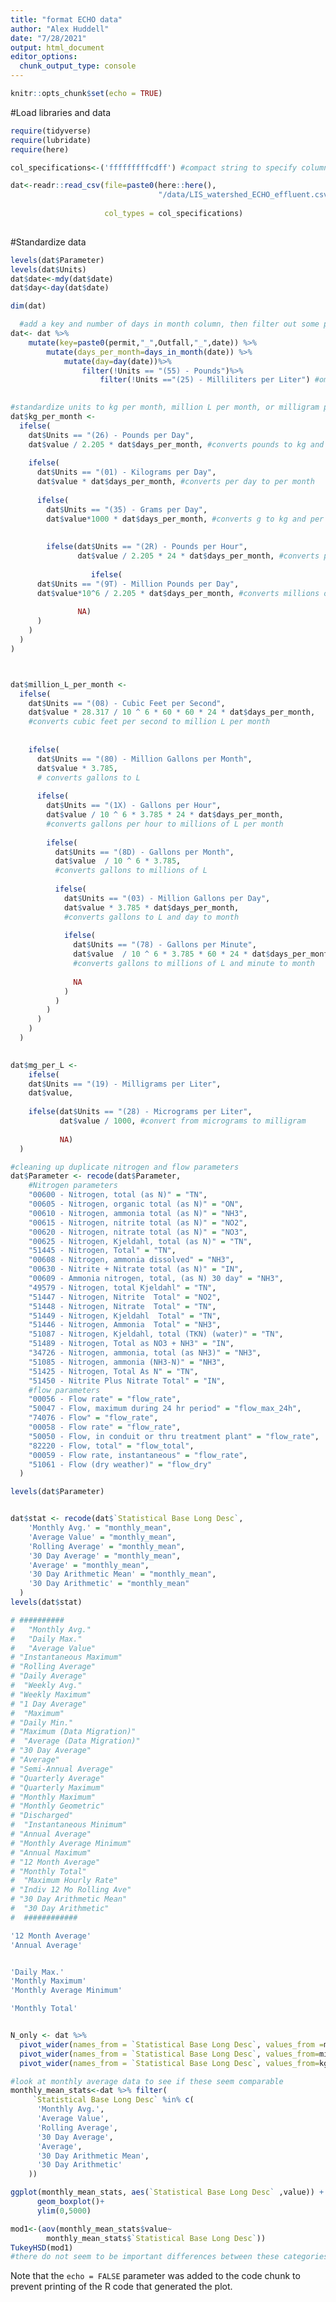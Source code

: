 ```yaml
---
title: "format ECHO data"
author: "Alex Huddell"
date: "7/28/2021"
output: html_document
editor_options: 
  chunk_output_type: console
---
```


```r
knitr::opts_chunk$set(echo = TRUE)
```

#Load libraries and data

```r
require(tidyverse)
require(lubridate)
require(here)

col_specifications<-('fffffffffcdff') #compact string to specify column types

dat<-readr::read_csv(file=paste0(here::here(), 
                                 "/data/LIS_watershed_ECHO_effluent.csv"), 
                     
                     col_types = col_specifications)
          
```


#Standardize data

```r
levels(dat$Parameter)
levels(dat$Units)
dat$date<-mdy(dat$date)
dat$day<-day(dat$date)

dim(dat)

  #add a key and number of days in month column, then filter out some problematic units
dat<- dat %>% 
    mutate(key=paste0(permit,"_",Outfall,"_",date)) %>%
        mutate(days_per_month=days_in_month(date)) %>%
            mutate(day=day(date))%>%
                filter(!Units == "(55) - Pounds")%>%
                    filter(!Units =="(25) - Milliliters per Liter") #omitting the few observations of these unclear units 
        

#standardize units to kg per month, million L per month, or milligram per liter
dat$kg_per_month <-
  ifelse(
    dat$Units == "(26) - Pounds per Day",
    dat$value / 2.205 * dat$days_per_month, #converts pounds to kg and per day to per month
    
    ifelse(
      dat$Units == "(01) - Kilograms per Day",
      dat$value * dat$days_per_month, #converts per day to per month
      
      ifelse(
        dat$Units == "(35) - Grams per Day",
        dat$value*1000 * dat$days_per_month, #converts g to kg and per day to per month
        
        
        ifelse(dat$Units == "(2R) - Pounds per Hour",
               dat$value / 2.205 * 24 * dat$days_per_month, #converts pounds to kg and hours to months
               
                  ifelse(
      dat$Units == "(9T) - Million Pounds per Day",
      dat$value*10^6 / 2.205 * dat$days_per_month, #converts millions of pounds to kg per month
    
               NA)
      )
    )
  )
)



dat$million_L_per_month <-
  ifelse(
    dat$Units == "(08) - Cubic Feet per Second",
    dat$value * 28.317 / 10 ^ 6 * 60 * 60 * 24 * dat$days_per_month,
    #converts cubic feet per second to million L per month
    
    
    ifelse(
      dat$Units == "(80) - Million Gallons per Month",
      dat$value * 3.785,
      # converts gallons to L
      
      ifelse(
        dat$Units == "(1X) - Gallons per Hour",
        dat$value / 10 ^ 6 * 3.785 * 24 * dat$days_per_month,
        #converts gallons per hour to millions of L per month
        
        ifelse(
          dat$Units == "(8D) - Gallons per Month",
          dat$value  / 10 ^ 6 * 3.785,
          #converts gallons to millions of L
          
          ifelse(
            dat$Units == "(03) - Million Gallons per Day",
            dat$value * 3.785 * dat$days_per_month,
            #converts gallons to L and day to month
            
            ifelse(
              dat$Units == "(78) - Gallons per Minute",
              dat$value  / 10 ^ 6 * 3.785 * 60 * 24 * dat$days_per_month,
              #converts gallons to millions of L and minute to month
              
              NA
            )
          )
        )
      )
    )
  )

  
dat$mg_per_L <-
    ifelse(
    dat$Units == "(19) - Milligrams per Liter",
    dat$value,
    
    ifelse(dat$Units == "(28) - Micrograms per Liter",
           dat$value / 1000, #convert from micrograms to milligram
           
           NA)
  )

#cleaning up duplicate nitrogen and flow parameters 
dat$Parameter <- recode(dat$Parameter,
    #Nitrogen parameters
    "00600 - Nitrogen, total (as N)" = "TN",
    "00605 - Nitrogen, organic total (as N)" = "ON",
    "00610 - Nitrogen, ammonia total (as N)" = "NH3",
    "00615 - Nitrogen, nitrite total (as N)" = "NO2",
    "00620 - Nitrogen, nitrate total (as N)" = "NO3",
    "00625 - Nitrogen, Kjeldahl, total (as N)" = "TN",
    "51445 - Nitrogen, Total" = "TN",
    "00608 - Nitrogen, ammonia dissolved" = "NH3",
    "00630 - Nitrite + Nitrate total (as N)" = "IN",
    "00609 - Ammonia nitrogen, total, (as N) 30 day" = "NH3",
    "49579 - Nitrogen, total Kjeldahl" = "TN",
    "51447 - Nitrogen, Nitrite  Total" = "NO2",
    "51448 - Nitrogen, Nitrate  Total" = "TN",
    "51449 - Nitrogen, Kjeldahl  Total" = "TN",
    "51446 - Nitrogen, Ammonia  Total" = "NH3",
    "51087 - Nitrogen, Kjeldahl, total (TKN) (water)" = "TN",
    "51489 - Nitrogen, Total as NO3 + NH3" = "IN",
    "34726 - Nitrogen, ammonia, total (as NH3)" = "NH3",
    "51085 - Nitrogen, ammonia (NH3-N)" = "NH3",
    "51425 - Nitrogen, Total As N" = "TN",
    "51450 - Nitrite Plus Nitrate Total" = "IN", 
    #flow parameters
    "00056 - Flow rate" = "flow_rate",
    "50047 - Flow, maximum during 24 hr period" = "flow_max_24h",
    "74076 - Flow" = "flow_rate",
    "00058 - Flow rate" = "flow_rate",
    "50050 - Flow, in conduit or thru treatment plant" = "flow_rate",
    "82220 - Flow, total" = "flow_total",
    "00059 - Flow rate, instantaneous" = "flow_rate",
    "51061 - Flow (dry weather)" = "flow_dry"
  )

levels(dat$Parameter)


dat$stat <- recode(dat$`Statistical Base Long Desc`,
    'Monthly Avg.' = "monthly_mean",
    'Average Value' = "monthly_mean",
    'Rolling Average' = "monthly_mean",
    '30 Day Average' = "monthly_mean",
    'Average' = "monthly_mean",
    '30 Day Arithmetic Mean' = "monthly_mean",
    '30 Day Arithmetic' = "monthly_mean"
  )
levels(dat$stat)

# ##########
#   "Monthly Avg."             
#   "Daily Max."              
#   "Average Value"           
# "Instantaneous Maximum"   
# "Rolling Average"          
# "Daily Average"           
#  "Weekly Avg."            
# "Weekly Maximum"         
# "1 Day Average"           
#  "Maximum"              
# "Daily Min."              
# "Maximum (Data Migration)"
#  "Average (Data Migration)"
# "30 Day Average"          
# "Average"                 
# "Semi-Annual Average"    
# "Quarterly Average"       
# "Quarterly Maximum"       
# "Monthly Maximum"      
# "Monthly Geometric"        
# "Discharged"              
#  "Instantaneous Minimum" 
# "Annual Average"           
# "Monthly Average Minimum" 
# "Annual Maximum"          
# "12 Month Average"         
# "Monthly Total"           
#  "Maximum Hourly Rate"    
# "Indiv 12 Mo Rolling Ave"  
# "30 Day Arithmetic Mean"  
#  "30 Day Arithmetic"    
#  ############

'12 Month Average'
'Annual Average'


'Daily Max.'
'Monthly Maximum'
'Monthly Average Minimum'

'Monthly Total'


N_only <- dat %>%
  pivot_wider(names_from = `Statistical Base Long Desc`, values_from =mg_per_L) %>%
  pivot_wider(names_from = `Statistical Base Long Desc`, values_from=million_L_per_month) %>%
  pivot_wider(names_from = `Statistical Base Long Desc`, values_from=kg_per_month)

#look at monthly average data to see if these seem comparable 
monthly_mean_stats<-dat %>% filter(
     `Statistical Base Long Desc` %in% c(
      'Monthly Avg.',
      'Average Value',
      'Rolling Average',
      '30 Day Average',
      'Average',
      '30 Day Arithmetic Mean',
      '30 Day Arithmetic'
    )) 

ggplot(monthly_mean_stats, aes(`Statistical Base Long Desc` ,value)) +
      geom_boxplot()+
      ylim(0,5000)

mod1<-(aov(monthly_mean_stats$value~
        monthly_mean_stats$`Statistical Base Long Desc`))
TukeyHSD(mod1)
#there do not seem to be important differences between these categories, and I think we can combine them


```

Note that the `echo = FALSE` parameter was added to the code chunk to prevent printing of the R code that generated the plot.
